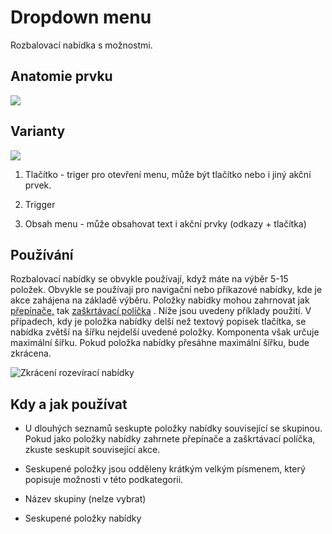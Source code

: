 

<Meta title="2. Guideline/Dropdown menu" /> 


# Dropdown menu

Rozbalovací nabídka s možnostmi.

  

## Anatomie prvku
<img src="https://via.placeholder.com/468x400?text=Ukázka dropdown menu popis částí" />

## Varianty
<img src="https://via.placeholder.com/468x400?text=Desktop a mobile" />

1.  Tlačítko - triger pro otevření menu, může být tlačítko nebo i jiný akční prvek.
    
2.  Trigger
    
3.  Obsah menu - může obsahovat text i akční prvky (odkazy + tlačítka)
    

  

## Používání

Rozbalovací nabídky se obvykle používají, když máte na výběr 5-15 položek. Obvykle se používají pro navigační nebo příkazové nabídky, kde je akce zahájena na základě výběru. Položky nabídky mohou zahrnovat jak [přepínače,](https://atlassian.design/guidelines/product/components/radios) tak [zaškrtávací políčka](https://atlassian.design/guidelines/product/components/checkboxes) . Níže jsou uvedeny příklady použití.
V případech, kdy je položka nabídky delší než textový popisek tlačítka, se nabídka zvětší na šířku nejdelší uvedené položky. Komponenta však určuje maximální šířku. Pokud položka nabídky přesáhne maximální šířku, bude zkrácena.

![Zkrácení rozevírací nabídky](https://lh3.googleusercontent.com/0CRMqLz2HUeMtHQv2ZrUtNCTTtbsKTnY8fFe-QWRGGl6PA82KtoyFpBHl6fVJAcmUcHJARLQvCBsQUlnD08opcrvUwwMXD9ITYDTHeTF9fvF-HPjMX-_vXXTdj4lmTON6JM_Iuuc)

  

## Kdy a jak používat 

- U dlouhých seznamů seskupte položky nabídky související se skupinou. Pokud jako položky nabídky zahrnete přepínače a zaškrtávací políčka, zkuste seskupit související akce.

- Seskupené položky jsou odděleny krátkým velkým písmenem, který popisuje možnosti v této podkategorii.

-  Název skupiny (nelze vybrat)
    
- Seskupené položky nabídky
